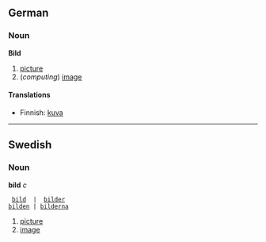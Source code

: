==German==
===Noun===
'''Bild'''

#[[picture]]
#(''computing'') [[image]]

<!-- what is this? [[Image:Example.jpg]] -->

====Translations====
*Finnish: [[kuva]]


----
==Swedish==
===Noun===
'''bild''' ''c''
 
  [[bild]]  |  [[bilder]]
 [[bilden]] | [[bilderna]]

#[[picture]]
#[[image]]
